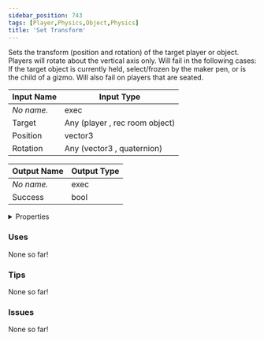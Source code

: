 ```yaml
---
sidebar_position: 743
tags: [Player,Physics,Object,Physics]
title: 'Set Transform'
---
```


Sets the transform (position and rotation) of the target player or object. Players will rotate about the vertical axis only. Will fail in the following cases: If the target object is currently held, select/frozen by the maker pen, or is the child of a gizmo. Will also fail on players that are seated.






<EsbSvg />

| Input Name | Input Type |
|-----------|-----------|
| *No name.* | exec |
| Target | Any (player , rec room object) |
| Position | vector3 |
| Rotation | Any (vector3 , quaternion) |

| Output Name | Output Type |
|-----------|-----------|
| *No name.* | exec |
| Success | bool |


<details>
  <summary>Properties</summary>
  <div>
    <div>
    <table>
      <thead>
        <tr>
          <th>Is beta required?</th>
          <th>❌</th>
        </tr>
        <tr>
          <th>Is this chip a trolling risk?</th>
          <th>❌</th>
        </tr>
        <tr>
          <th>Is this chip a role assignment risk?</th>
          <th>❌</th>
        </tr>
        <tr>
          <th>Chip UUID</th>
          <th>6873f341-1ae8-4ddd-9f8c-892a977ef974</th>
        </tr>
      </thead>
    </table>
    </div>
  </div>
</details>

### Uses

None so far!

### Tips

None so far!

### Issues

None so far!